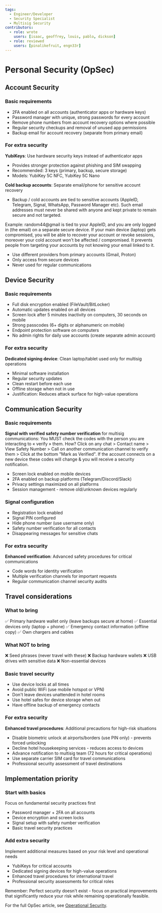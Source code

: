 ```yaml
---
tags:
  - Engineer/Developer
  - Security Specialist
  - Multisig Security
contributors:
  - role: wrote
    users: [isaac, geoffrey, louis, pablo, dickson]
  - role: reviewed
    users: [pinalikefruit, engn33r]
---
```



<TagProvider>
<TagFilter />

# Personal Security (OpSec)

<TagList tags={frontmatter.tags} />
<AttributionList contributors={frontmatter.contributors} />

## Account Security

### Basic requirements
- 2FA enabled on all accounts (authenticator apps or hardware keys)
- Password manager with unique, strong passwords for every account
- Remove phone numbers from account recovery options where possible
- Regular security checkups and removal of unused app permissions
- Backup email for account recovery (separate from primary email)

### For extra security
**YubiKeys**: Use hardware security keys instead of authenticator apps
- Provides stronger protection against phishing and SIM swapping
- Recommended: 3 keys (primary, backup, secure storage)
- Models: YubiKey 5C NFC, YubiKey 5C Nano

**Cold backup accounts**: Separate email/phone for sensitive account recovery
- Backup / cold accounts are tied to sensitive accounts (AppleID, Telegram, Signal, WhatsApp, Password Manager etc). Such email addresses must never be shared with anyone and kept private to remain secure and not targeted.

Example: random44@gmail is tied to your AppleID, and you are only logged in (the email) on a separate secure device. If your main device (laptop) gets compromised, you will be able to recover your account or revoke sessions, moreover your cold account won't be affected / compromised. It prevents people from targeting your accounts by not knowing your email linked to it.
- Use different providers from primary accounts (Gmail, Proton)
- Only access from secure devices
- Never used for regular communications

## Device Security

### Basic requirements
- Full disk encryption enabled (FileVault/BitLocker)
- Automatic updates enabled on all devices
- Screen lock after 5 minutes inactivity on computers, 30 seconds on mobile
- Strong passcodes (6+ digits or alphanumeric on mobile)
- Endpoint protection software on computers
- No admin rights for daily use accounts (create separate admin account)

### For extra security
**Dedicated signing device**: Clean laptop/tablet used only for multisig operations
- Minimal software installation
- Regular security updates
- Clean restart before each use
- Offline storage when not in use
- Justification: Reduces attack surface for high-value operations

## Communication Security

### Basic requirements

**Signal with verified safety number verification** for multisig communications: You MUST check the codes with the person you are interacting to « verify » them. 
How? Click on any chat > Contact name > View Safety Number > Call on another communication channel to verify them > Click at the bottom "Mark as Verified".
If the account connects on a new device these codes will change & you will receive a security notification.
- Screen lock enabled on mobile devices
- 2FA enabled on backup platforms (Telegram/Discord/Slack)
- Privacy settings maximized on all platforms
- Session management - remove old/unknown devices regularly

### Signal configuration
- Registration lock enabled
- Signal PIN configured
- Hide phone number (use username only)
- Safety number verification for all contacts
- Disappearing messages for sensitive chats

### For extra security
**Enhanced verification**: Advanced safety procedures for critical communications
- Code words for identity verification
- Multiple verification channels for important requests
- Regular communication channel security audits

## Travel considerations

### What to bring
✅ Primary hardware wallet only (leave backups secure at home)
✅ Essential devices only (laptop + phone)
✅ Emergency contact information (offline copy)
✅ Own chargers and cables

### What NOT to bring
❌ Seed phrases (never travel with these)
❌ Backup hardware wallets
❌ USB drives with sensitive data
❌ Non-essential devices

### Basic travel security
- Use device locks at all times
- Avoid public WiFi (use mobile hotspot or VPN)
- Don't leave devices unattended in hotel rooms
- Use hotel safes for device storage when out
- Have offline backup of emergency contacts

### For extra security
**Enhanced travel procedures**: Additional precautions for high-risk situations
- Disable biometric unlock at airports/borders (use PIN only) - prevents forced unlocking
- Decline hotel housekeeping services - reduces access to devices
- Advance notification to multisig team (72 hours for critical operations)
- Use separate carrier SIM card for travel communications
- Professional security assessment of travel destinations

## Implementation priority

### Start with basics
Focus on fundamental security practices first
- Password manager + 2FA on all accounts
- Device encryption and screen locks
- Signal setup with safety number verification
- Basic travel security practices

### Add extra security
Implement additional measures based on your risk level and operational needs
- YubiKeys for critical accounts
- Dedicated signing devices for high-value operations
- Enhanced travel procedures for international travel
- Professional security assessments for critical roles

Remember: Perfect security doesn't exist - focus on practical improvements that significantly reduce your risk while remaining operationally feasible.

For the full OpSec article, see [Operational Security](/opsec/overview).


</TagProvider>
<ContributeFooter />